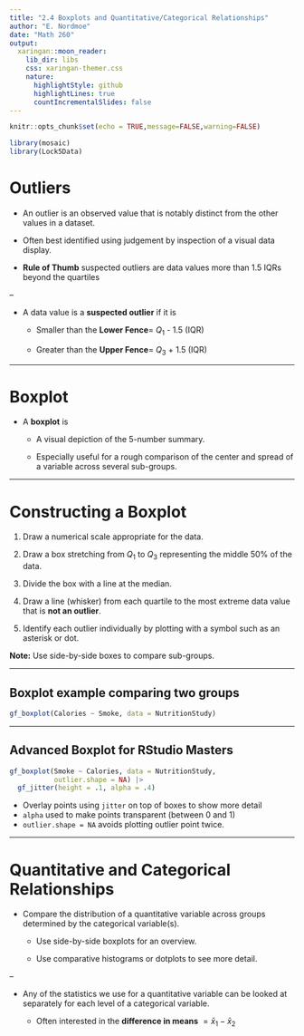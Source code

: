 ```yaml
---
title: "2.4 Boxplots and Quantitative/Categorical Relationships"
author: "E. Nordmoe"
date: "Math 260"
output:
  xaringan::moon_reader:
    lib_dir: libs
    css: xaringan-themer.css
    nature:
      highlightStyle: github
      highlightLines: true
      countIncrementalSlides: false
---
```


```r
knitr::opts_chunk$set(echo = TRUE,message=FALSE,warning=FALSE)
```


```r
library(mosaic)
library(Lock5Data)
```


# Outliers

* An outlier is an observed value that is notably distinct from the other values in a dataset.

* Often best identified using judgement by inspection of a visual data display.

* __Rule of Thumb__ suspected outliers are data values more than 1.5 IQRs beyond the quartiles

--

* A data value is a __suspected outlier__ if it is

     + Smaller than the **Lower Fence**= $Q_1$ - 1.5 (IQR)
   
     + Greater than the **Upper Fence**= $Q_3$ + 1.5 (IQR)
     
---

# Boxplot

* A **boxplot** is 

    + A visual depiction of the 5-number summary.

    + Especially useful for a rough comparison of the center and spread of a variable across several sub-groups.

---

# Constructing a Boxplot 

1. Draw a numerical scale appropriate for the data.

2. Draw a box stretching from $Q_1$ to $Q_3$ representing the middle 50% of the data.

3. Divide the box with a line at the median.

4. Draw a line (whisker) from each quartile to the most extreme data value that is **not an outlier**.

5. Identify each outlier individually by plotting with a symbol such as an asterisk or dot.

**Note:** Use side-by-side boxes to compare sub-groups.

---

## Boxplot example comparing two groups

```r
gf_boxplot(Calories ~ Smoke, data = NutritionStudy)
```

---

## Advanced Boxplot for RStudio Masters 

```r
gf_boxplot(Smoke ~ Calories, data = NutritionStudy, 
           outlier.shape = NA) |>   
  gf_jitter(height = .1, alpha = .4) 
```
* Overlay points using `jitter` on top of boxes to show more detail
* `alpha` used to make points transparent (between 0 and 1)  
* `outlier.shape = NA` avoids plotting outlier point twice.

---

# Quantitative and Categorical Relationships

* Compare the distribution of a quantitative variable across groups determined by the categorical variable(s).

    + Use side-by-side boxplots for an overview.
   
    + Use comparative histograms or dotplots to see more detail.
    
--

* Any of the statistics we use for a quantitative variable can be looked at separately for each level of a categorical variable.

    + Often interested in the **difference in means** $=\bar x_1- \bar x_2$
